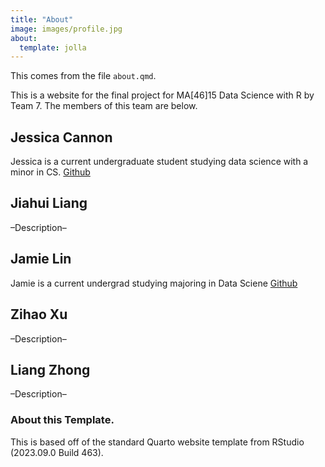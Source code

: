 ```yaml
---
title: "About"
image: images/profile.jpg
about:
  template: jolla
---
```



This comes from the file `about.qmd`.

This is a website for the final project for MA[46]15 Data Science with R by Team 7.
The members of this team are below.

## Jessica Cannon

Jessica is a current undergraduate student studying data science with a minor in CS. [Github](https://github.com/jrcann11)

## Jiahui Liang

--Description--

## Jamie Lin

Jamie is a current undergrad studying majoring in Data Sciene
[Github](https://github.com/jlin305)

## Zihao Xu

--Description--

## Liang Zhong

--Description--

<!-- Please leave in the information below -->

### About this Template.

This is based off of the standard Quarto website template from RStudio (2023.09.0 Build 463).
